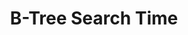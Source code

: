 ---
id: "q_ds5"
questionType: "MULTIPLE_CHOICE"
title: "B-Tree Search Time"
description: "What is the time complexity of searching in a B-tree of order m with n keys?"
difficulty: "HARD"
category: "Data Structures"
options:
  - "O(log n)"
  - "O(log_m n)"
  - "O(n)"
  - "O(m log n)"
correctAnswer: 1
---